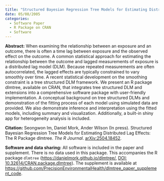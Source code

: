 ```yaml
---
title: "Structured Bayesian Regression Tree Models for Estimating Distributed Lag Effects: The R Package dlmtree"
date: 05/08/2005
categories: 
  - Software Paper
  - R Package on CRAN
  - Software
---
```


**Abstract:** When examining the relationship between an exposure and an outcome, there is often a time lag between exposure and the observed effect on the outcome. A common statistical approach for estimating the relationship between the outcome and lagged measurements of exposure is a distributed lag model (DLM). Because repeated measurements are often autocorrelated, the lagged effects are typically constrained to vary smoothly over time. A recent statistical development on the smoothing constraint is a tree structured DLM framework. We present an R package dlmtree, available on CRAN, that integrates tree structured DLM and extensions into a comprehensive software package with user-friendly implementation. A conceptual background on tree structured DLMs and demonstration of the fitting process of each model using simulated data are provided. We also demonstrate inference and interpretation using the fitted models, including summary and visualization. Additionally, a built-in shiny app for heterogeneity analysis is included.

**Citation:** Seongwon Im, Daniel Mork, Ander Wilson (In press). Structured Bayesian Regression Tree Models for Estimating Distributed Lag Effects: The R Package dlmtree. _The R Journal_. [arXiv:2504.18452 ](https://arxiv.org/abs/2504.18452).

**Software and data sharing:** All software is included in the paper and supplement. There is no data used in this package. This accompanies the R package `dlmtree` ([https://danielmork.github.io/dlmtree/](https://github.com/danielmork/dlmtree), [DOI: 10.32614/CRAN.package.dlmtree](http://doi.org/10.32614/CRAN.package.dlmtree)). The supplement is available at [https://github.com/PrecisionEnvironmentalHealth/dlmtree_paper_supplement_code](https://github.com/PrecisionEnvironmentalHealth/dlmtree_paper_supplement_code).

